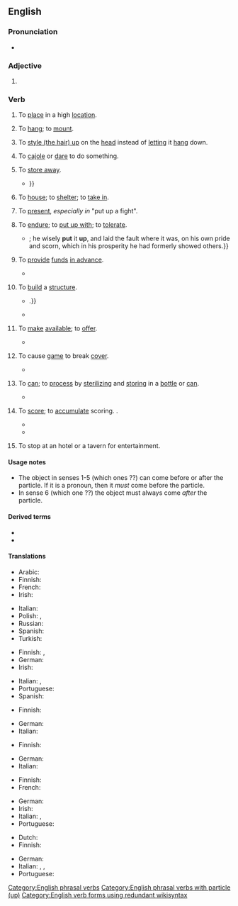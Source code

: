 {{also|put-up}}
==English==

===Pronunciation===
* {{audio|en|En-au-put up.ogg|Audio (AU)}}

===Adjective===
{{en-adj|-}}

# {{alternative form of|en|put-up}}

===Verb===
{{en-verb|put<,,put> up}}

# {{lb|en|transitive}} To [[place]] in a high [[location]].
#: {{ux|en|Please '''put up''' your luggage in the overhead bins.}}
# {{lb|en|transitive}} To [[hang]]; to [[mount]].
#: {{ux|en|Many people '''put up''' messages on their refrigerators.}}
# {{lb|en|transitive}} To [[style up|style (the hair) up]] on the [[head]] instead of [[let]]ting it [[hang]] down.
# {{lb|en|transitive|idiom|with 'to'}} To [[cajole]] or [[dare]] to do something.
#: {{ux|en|I think someone '''put''' him '''up''' to it.}}
# {{lb|en|transitive|idiom}} To [[store away]].
#: {{ux|en|Be sure to '''put up''' the tools when you finish.}}
#* {{RQ:Fielding Tom Jones|III|VIII|||“As for your money,” replied Partridge, “I beg, sir, you will '''put''' it '''up'''; I will receive none of you at this time; for at present I am, I believe, the richer man of the two. {{...}}}}
# {{lb|en|transitive|idiom}} To [[house]]; to [[shelter]]; to [[take in]].
#: {{ux|en|We can '''put''' you '''up''' for the night.}}
# {{lb|en|transitive|idiom}} To [[present]], ''especially in'' "put up a fight".
#: {{ux|en|That last fighter '''put up''' quite a fight.}}
#: {{ux|en|They didn't '''put up''' much resistance.}}
# {{lb|en|transitive}} To [[endure]]; to [[put up with]]; to [[tolerate]].
#* {{quote-book|en|author=[[w:Robert Burton (scholar)|Robert Burton]]|title={{w|The Anatomy of Melancholy}}|year=1621|text=Dionysius of Syracuse, in his exile, was made to stand without dore {{...}}; he wisely '''put''' it '''up''', and laid the fault where it was, on his own pride and scorn, which in his prosperity he had formerly showed others.}}
# {{lb|en|transitive}} To [[provide]] [[funds]] [[in advance]].
#: {{ux|en|Butty Sugrue '''put up''' £300,000 for the Ali–Lewis fight.}}
#* {{quote-av|en|actor={{w|Daniel Day-Lewis}}|role=Daniel Plainview|title={{w|There Will Be Blood}}|writer={{w|Paul Thomas Anderson}}|publisher=distributed by {{w|Paramount Vantage}} & {{w|Miramax Films}}|date=2007 September 27|text=This is why I can guarantee to start drilling and to '''put up''' the cash to back my word.}}
# {{lb|en|transitive}} To [[build]] a [[structure]].
#* {{quote-book|en|year=1963|author={{w|Margery Allingham}}|title={{w|The China Governess}}|genre=fiction|chapter=1|url=http://openlibrary.org/works/OL2004261W|passage=The original family who had begun to build a palace to rival Nonesuch had died out before they had '''put up''' little more than the gateway, {{...}}.}}
#* {{quote-song|en|author={{w|Joni Mitchell}}|title={{w|Big Yellow Taxi}}|album=[[w:Ladies of the Canyon (album)|Ladies of the Canyon]]|year=1970|artist={{w|Joni Mitchell}}|text=They paved paradise and '''put up''' a parking lot}}
# {{lb|en|transitive}} To [[make]] [[available]]; to [[offer]].
#: {{ux|en|The picture was '''put up''' for auction.}}
#: {{ux|en|I '''put''' my first child '''up''' for adoption.}}
#* {{quote-book|en|last=Spoto|first=Donald|chapter=3|title=Marilyn Monroe: The Biography|genre=non-fiction|url=https://books.google.com/books?id=r2W9SGUyRmgC&pg=PA39|publisher={{w|Rowman & Littlefield}}|year=2001|page=39|isbn=0815411839|text=The house on Arbol Drive was '''put up''' for sale that autumn; this portion of the street soon vanished, and the land became part of the Hollywood Bowl complex.}}
# {{lb|en|hunting|transitive}} To cause [[game]] to break [[cover]].
#* {{quote-book|1=en|year=1912|author=Sir Arthur Conan Doyle|authorlink=Arthur Conan Doyle|title=The Lost World|url=http://www.gutenberg.org/cache/epub/139/pg139.txt|passage="By George! they'll have something to excite them if they '''put''' us '''up'''."}}
# {{lb|en|of|meat, fruit and vegetables}} To [[can]]; to [[process]] by [[sterilize|sterilizing]] and [[store|storing]] in a [[bottle]] or [[can]].
#* {{quote-book|en|last=Borenstein|first=Audrey|title=Chimes of Change and Hours: Views of Older Women in Twentieth-century America|genre=non-fiction|url=https://books.google.com/books?id=HMxxespYaHAC&pg=PA187|publisher={{w|Associated University Presses}}|year=1983|page=187|isbn=0838631703|text=People made their own cottage cheese, picked wild strawberries and canned them, and '''put up''' apples.}}
# {{lb|en|US|Canada|transitive|sports|idiom}} To [[score]]; to [[accumulate]] scoring. {{ellipsis of|en|to put up on the [[scoreboard]]}}.
#* {{quote-journal|en|date=April 24 2020|work=the {{w|New York Times}}|author=Ken Belson and Ben Shpigel|url=https://www.nytimes.com/2020/04/23/sports/football/nfl-draft-live.html|title=Full Round 1 2020 N.F.L. Picks and Analysis|text=In addition to '''putting up''' nearly 3,300 receiving yards and 32 touchdown receptions in three college seasons, he was also the main punt returner for the Sooners.}}
#* {{quote-web|en|date=2011-08-09|site=NHL.com|author=John Kreiser|url=https://www.nhl.com/news/the-great-ones-23-unbreakable-records/c-585698|title=The Great One's 23 unbreakable records|text=The last player to have more than 140 points in one season was Mario Lemieux, who '''put up''' 160 in 1995-96.}}
# {{lb|en|intransitive|archaic}} To stop at an hotel or a tavern for entertainment. <!--1873 Hotten Slang Dictionary-->

====Usage notes====
* The object in senses 1-5 (which ones ??){{attention|en|please specify}} can come before or after the particle. If it is a pronoun, then it ''must'' come before the particle.
* In sense 6 (which one ??){{attention|en|please specify}} the object must always come ''after'' the particle.

====Derived terms====
* {{l|en|put up or shut up}}
* {{l|en|put up with}}

====Translations====
{{trans-top|to place in a high location}}
* Arabic: {{t-needed|ar}}
* Finnish: {{t+|fi|nostaa}}
* French: {{t+|fr|placer}}
* Irish: {{t|ga|cuir suas}}
{{trans-mid}}
* Italian: {{t+|it|collocare}}
* Polish: {{t+|pl|podnosić}}, {{t+|pl|podnieść}}
* Russian: {{t+|ru|ста́вить}} {{q|наве́рх}}
* Spanish: {{t+|es|colgar}}
* Turkish: {{t+|tr|koymak}}
{{trans-bottom}}

{{trans-top|to hang or mount}}
* Finnish: {{t+|fi|ripustaa}}, {{t+|fi|kiinnittää}}
* German: {{t+|de|befestigen}}
* Irish: {{t|ga|cuir suas}}
{{trans-mid}}
* Italian: {{t+|it|appendere}}, {{t+|it|attaccare}}
* Portuguese: {{t+|pt|afixar}}
* Spanish: {{t+|es|colgar}}
{{trans-bottom}}

{{trans-top|to cajole}}
* Finnish: {{t+|fi|yllyttää}}
{{trans-mid}}
* German: {{t+|de|anstacheln}}
* Italian: {{t+|it|persuadere}}
{{trans-bottom}}

{{trans-top|to store away}}
* Finnish: {{t|fi|paikoilleen|alt=panna paikoilleen}}
{{trans-mid}}
* German: {{t+|de|wegräumen}}
* Italian: {{t+|it|riporre}}
{{trans-bottom}}

{{trans-top|to house, shelter}}
* Finnish: {{t+|fi|majoittaa}}
* French: {{t+|fr|abriter}}
{{trans-mid}}
* German: {{t+|de|aufnehmen}}
* Irish: {{t|ga|cuir suas}}
* Italian: {{t+|it|ospitare}}, {{t+|it|restare}}
* Portuguese: {{t+|pt|hospedar}}
{{trans-bottom}}

{{trans-top|to present}}
* Dutch: {{t+|nl|opdissen}}
* Finnish: {{t|fi|panna pystyyn}}
{{trans-mid}}
* German: {{t+|de|aufbieten}}
* Italian: {{t+|it|opporre}}, {{t+|it|mostrare}}, {{t+|it|presentare}}
* Portuguese: {{t+|pt|mostrar}}
{{trans-bottom}}

{{trans-see|to put up with|put up with}}

[[Category:English phrasal verbs]]
[[Category:English phrasal verbs with particle (up)]]
[[Category:English verb forms using redundant wikisyntax]]